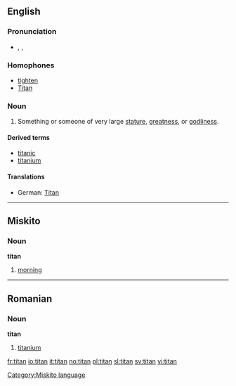 {{see|Titan}}
==English==

===Pronunciation===
*{{AHD|tīʹtən}}, {{IPA|/ˈtaɪtən/}}, {{SAMPA|/"taIt@n/}}

===Homophones===
*[[tighten]]
*[[Titan]]

===Noun===
{{en-noun}}

# Something or someone of very large [[stature]], [[greatness]], or [[godliness]].

====Derived terms====
*[[titanic]]
*[[titanium]]

====Translations====
{{top}}
*German: [[Titan]] {{m}}
{{mid}}
{{bottom}}

----

==Miskito==
===Noun===
'''titan'''

# [[morning]]

[[Category:Miskito language]]

----

==Romanian==

===Noun===
'''titan'''

# [[titanium]]

[[fr:titan]]
[[io:titan]]
[[it:titan]]
[[no:titan]]
[[pl:titan]]
[[sl:titan]]
[[sv:titan]]
[[vi:titan]]